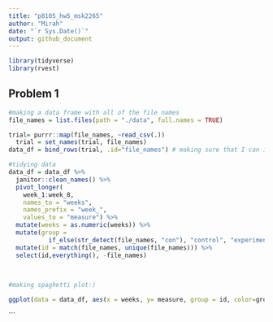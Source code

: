 ```yaml
---
title: "p8105_hw5_msk2265"
author: "Mirah"
date: "`r Sys.Date()`"
output: github_document
---
```


```r
library(tidyverse)
library(rvest)
```

## Problem 1
```r
#making a data frame with all of the file names
file_names = list.files(path = "./data", full.names = TRUE)
```


```r
trial= purrr::map(file_names, ~read_csv(.))
  trial = set_names(trial, file_names)
data_df = bind_rows(trial, .id="file_names") # making sure that I can identify the rows of data by adding an id
```


```r
#tidying data
data_df = data_df %>% 
  janitor::clean_names() %>% 
  pivot_longer(
    week_1:week_8,
    names_to = "weeks",
    names_prefix = "week_",
    values_to = "measure") %>% 
  mutate(weeks = as.numeric(weeks)) %>% 
  mutate(group = 
           if_else(str_detect(file_names, "con"), "control", "experimental")) %>% 
  mutate(id = match(file_names, unique(file_names))) %>% 
  select(id,everything(), -file_names)
  
           
```
```r
#making spaghetti plot:)

ggplot(data = data_df, aes(x = weeks, y= measure, group = id, color=group))+ geom_line()
```


```

